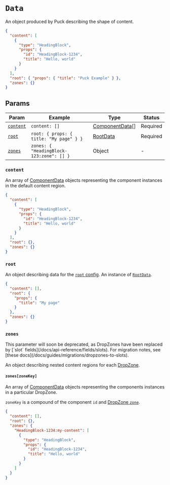 
# `Data`

An object produced by Puck describing the shape of content.

```json copy
{
  "content": [
    {
      "type": "HeadingBlock",
      "props": {
        "id": "HeadingBlock-1234",
        "title": "Hello, world"
      }
    }
  ],
  "root": { "props": { "title": "Puck Example" } },
  "zones": {}
}
```

## Params

| Param                 | Example                                  | Type                                                             | Status   |
| --------------------- | ---------------------------------------- | ---------------------------------------------------------------- | -------- |
| [`content`](#content) | `content: []`                            | [ComponentData](/docs/api-reference/data-model/component-data)[] | Required |
| [`root`](#root)       | `root: { props: { title: "My page" } }`  | [RootData](/docs/api-reference/root-data)                        | Required |
| [`zones`](#zones)     | `zones: { "HeadingBlock-123:zone": [] }` | Object                                                           | -        |

### `content`

An array of [ComponentData](/docs/api-reference/data-model/component-data) objects representing the component instances in the default content region.

```json {2-9} copy
{
  "content": [
    {
      "type": "HeadingBlock",
      "props": {
        "id": "HeadingBlock-1234",
        "title": "Hello, world"
      }
    }
  ],
  "root": {},
  "zones": {}
}
```

### `root`

An object describing data for the [`root` config](/docs/api-reference/configuration/config#root). An instance of [`RootData`](/docs/api-reference/root-data).

```json {3-7} copy
{
  "content": [],
  "root": {
    "props": {
      "title": "My page"
    }
  },
  "zones": {}
}
```

### `zones`

<Callout>
  This parameter will soon be deprecated, as DropZones have been replaced by
  [`slot` fields](/docs/api-reference/fields/slots). For migration notes, see
  [these docs](/docs/guides/migrations/dropzones-to-slots).
</Callout>

An object describing nested content regions for each [DropZone](/docs/api-reference/components/drop-zone).

#### `zones[zoneKey]`

An array of [ComponentData](/docs/api-reference/data-model/component-data) objects representing the components instances in a particular DropZone.

`zoneKey` is a compound of the component `id` and [DropZone `zone`](/docs/api-reference/components/drop-zone#zone).

```json {5-13} copy showLineNumbers
{
  "content": [],
  "root": {},
  "zones": {
    "HeadingBlock-1234:my-content": [
      {
        "type": "HeadingBlock",
        "props": {
          "id": "HeadingBlock-1234",
          "title": "Hello, world"
        }
      }
    ]
  }
}
```
